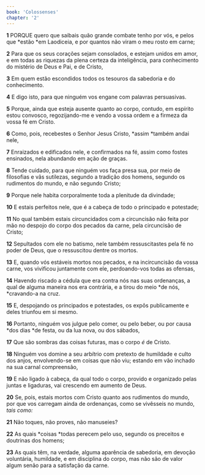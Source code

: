 ```yaml
---
book: 'Colossenses'
chapter: '2'
---
```


**1** PORQUE quero que saibais quão grande combate tenho por vós, e pelos que *estão *em Laodiceia, e por quantos não viram o meu rosto em carne;

**2** Para que os seus corações sejam consolados, e estejam unidos em amor, e em todas as riquezas da plena certeza da inteligência, para conhecimento do mistério de Deus e Pai, e de Cristo,

**3** Em quem estão escondidos todos os tesouros da sabedoria e do conhecimento.

**4** E digo isto, para que ninguém vos engane com palavras persuasivas.

**5** Porque, ainda que esteja ausente quanto ao corpo, contudo, em espírito estou convosco, regozijando-me e vendo a vossa ordem e a firmeza da vossa fé em Cristo.

**6** Como, pois, recebestes o Senhor Jesus Cristo, *assim *também andai nele,

**7** Enraizados e edificados nele, e confirmados na fé, assim como fostes ensinados, nela abundando em ação de graças.

**8** Tende cuidado, para que ninguém vos faça presa sua, por meio de filosofias e vãs sutilezas, segundo a tradição dos homens, segundo os rudimentos do mundo, e não segundo Cristo;

**9** Porque nele habita corporalmente toda a plenitude da divindade;

**10** E estais perfeitos nele, que é a cabeça de todo o principado e potestade;

**11** No qual também estais circuncidados com a circuncisão não feita por mão no despojo do corpo dos pecados da carne, pela circuncisão de Cristo;

**12** Sepultados com ele no batismo, nele também ressuscitastes pela fé no poder de Deus, que o ressuscitou dentre os mortos.

**13** E, quando vós estáveis mortos nos pecados, e na incircuncisão da vossa carne, vos vivificou juntamente com ele, perdoando-vos todas as ofensas,

**14** Havendo riscado a cédula que era contra nós nas suas ordenanças, a qual de alguma maneira nos era contrária, e a tirou do meio *de nós, *cravando-a na cruz.

**15** E, despojando os principados e potestades, os expôs publicamente e deles triunfou em si mesmo.

**16** Portanto, ninguém vos julgue pelo comer, ou pelo beber, ou por causa *dos dias *de festa, ou da lua nova, ou dos sábados,

**17** Que são sombras das coisas futuras, mas o corpo _é_ de Cristo.

**18** Ninguém vos domine a seu arbítrio com pretexto de humildade e culto dos anjos, envolvendo-se em coisas que não viu; estando em vão inchado na sua carnal compreensão,

**19** E não ligado à cabeça, da qual todo o corpo, provido e organizado pelas juntas e ligaduras, vai crescendo em aumento de Deus.

**20** Se, pois, estais mortos com Cristo quanto aos rudimentos do mundo, por que vos carregam ainda de ordenanças, como se vivêsseis no mundo, _tais como:_

**21** Não toques, não proves, não manuseies?

**22** As quais *coisas *todas perecem pelo uso, segundo os preceitos e doutrinas dos homens;

**23** As quais têm, na verdade, alguma aparência de sabedoria, em devoção voluntária, humildade, e em disciplina do corpo, mas não são de valor algum senão para a satisfação da carne.
